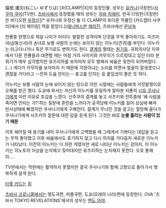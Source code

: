 猫依 護刃(ねこい ゆずりは)
[X(CLAMP)|X]의 등장인물. 성우는 [[유카나]](극장판)/[[사쿠마 쿠미]](TV판). [[츠바사]]에서 등장했을 때의 성우는 [[치바 치에미]]. 한국 더빙판(극장판)은 비디오판 [[우정신]]][* 유카나와 우정신 둘 다 CLAMP의 또다른 작품인 [카드캡터 사쿠라]에서 [리 메이링] 역을 맡았다.]/[[애니박스]]판 [[채의진]], 츠바사에선 [[문남숙]]

천룡중 한명으로 제일 나이가 어리다. 발랄한 성격이며 단것을 무척 좋아하기도. 미츠미네(삼봉신사)의 손녀로 보통 사람의 눈에는 보이지 않는 이누키(견귀)를 부린다. 이누키는 타고다니거나 혹은 무기로도 변하기도 한다. [[결계]]의 형태는 [[원기둥]]. 국회의사당 지하에서 다른 천룡들과 대면할 때는 마침 거의 사이키와 카무이가 으르렁대고 있던 터라 분위기가 매우 심각했지만 유즈리하를 보자마자 모두 벙쪄서 싸움은 뒷전이 되어버렸다.(…) 
게다가 카무이를 보자마자 키 때문에 걱정이냐는 소리를 하면서 얼굴이 잘생겼으니 괜찮을 거다라고 --전혀 도움 안되는-- 충고를 던지는 등 붙임성이 좋은 듯 하다. 

이누키는 보통 사람의 눈에 보이지 않는 탓으로 어린 시절에는 사람들에게 거짓말쟁이로 오해를 받곤 했다. 도쿄에 와서는 자신의 이누키를 유일하게 알아본 지룡의 [[시유 쿠사나기]]에게 이런 이유로 호감을 느꼈다. 신주쿠의 결계를 놓고 사츠키와 전투중에 '왜 사람을 죽이면 안되는 가?'하는 질문에 혼란을 느끼다가 공격당해 이누키를 잃어 상심에 빠져 빈사상태에 빠졌지만 쿠사나기에게 구해진다. 결계가 무너진 것을 알고는 절망해 울다가 쿠사나기에게 사츠키의 질문에 대한 답을 듣게 된다. 그것은 바로 '''눈물 흘리는 사람이 있기 때문'''

이후 헤어질 때 용기를 내어 쿠사나기에게 고백했을 때 그에게서 기쁘다는 대답을 듣고는 무척 좋아했고 이후 싸움에서도 포기하지 않고 다시 의지를 가다듬자 새로운 이누키가 나타났다. 이전의 이누키는 다 자란 개였지만 새로 나타난 이누키는 강아지. 이 이누키는 히노토의 이상을 눈치채고 짖어대지만 유즈리하는 눈치채지 못한다. 오호 통재라….

TV판에서는 막판에는 활약하지 못했지만 결국 쿠사나기와 함께 고향으로 돌아가서 행복하게 살게 된다.

[[타롯 카드]]는 [[힘]]

[[츠바사 크로니클]]에서는 앵도국편, 피플국편, 도쿄(모래의 나라)편에 등장한다. OVA '츠바사 TOKYO REVELATIONS'에서의 성우는 [[엔도 아야]]. 
